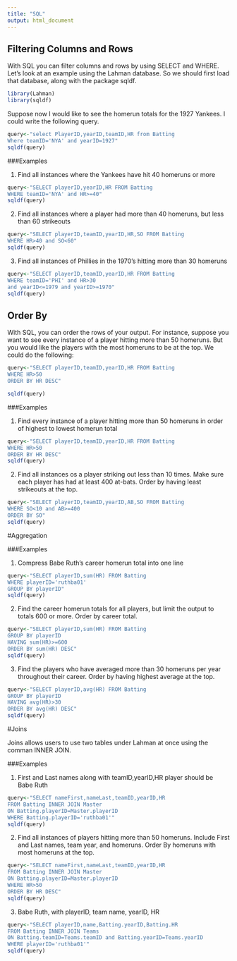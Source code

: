 ```yaml
---
title: "SQL"
output: html_document
---
```


## Filtering Columns and Rows

With SQL you can filter columns and rows by using SELECT and WHERE. Let's look at an example using the Lahman database. So we should first load that database, along with the package sqldf.

```r
library(Lahman)
library(sqldf)
```

Suppose now I would like to see the homerun totals for the 1927 Yankees. I could write the following query.
```r
query<-"select PlayerID,yearID,teamID,HR from Batting
Where teamID='NYA' and yearID=1927"
sqldf(query)

```

###Examples

1. Find all instances where the Yankees have hit 40 homeruns or more

```r
query<-"SELECT playerID,yearID,HR FROM Batting
WHERE teamID='NYA' and HR>=40"
sqldf(query)
```


2. Find all instances where a player had more than 40 homeruns, but less than 60 strikeouts

```r
query<-"SELECT playerID,teamID,yearID,HR,SO FROM Batting
WHERE HR>40 and SO<60"
sqldf(query)
```


3. Find all instances of Phillies in the 1970's hitting more than 30 homeruns

```r
query<-"SELECT playerID,teamID,yearID,HR FROM Batting
WHERE teamID='PHI' and HR>30 
and yearID<=1979 and yearID>=1970"
sqldf(query)
```



## Order By

With SQL, you can order the rows of your output. For instance, suppose you want to see every instance of a player hitting more than 50 homeruns. But you would like the players with the most homeruns to be at the top. We could do the following:

```r
query<-"SELECT playerID,teamID,yearID,HR FROM Batting
WHERE HR>50
ORDER BY HR DESC"

sqldf(query)
```


###Examples

1. Find every instance of a player hitting more than 50 homeruns in order of highest to lowest homerun total


```r
query<-"SELECT playerID,teamID,yearID,HR FROM Batting
WHERE HR>50
ORDER BY HR DESC"
sqldf(query)
```


2. Find all instances os a player striking out less than 10 times. Make sure each player has had at least 400 at-bats. Order by having least strikeouts at the top.

```r
query<-"SELECT playerID,teamID,yearID,AB,SO FROM Batting
WHERE SO<10 and AB>=400
ORDER BY SO"
sqldf(query)
```


#Aggregation

###Examples

1. Compress Babe Ruth's career homerun total into one line

```r
query<-"SELECT playerID,sum(HR) FROM Batting
WHERE playerID='ruthba01'
GROUP BY playerID"
sqldf(query)
```

2. Find the career homerun totals for all players, but limit the output to totals 600 or more. Order by career total.

```r
query<-"SELECT playerID,sum(HR) FROM Batting
GROUP BY playerID
HAVING sum(HR)>=600
ORDER BY sum(HR) DESC"
sqldf(query)

```


3. Find the players who have averaged more than 30 homeruns per year throughout their career. Order by having highest average at the top.

```r
query<-"SELECT playerID,avg(HR) FROM Batting
GROUP BY playerID
HAVING avg(HR)>30
ORDER BY avg(HR) DESC"
sqldf(query)

```

#Joins

Joins allows users to use two tables under Lahman at once using the comman INNER JOIN.

###Examples

1. First and Last names along with teamID,yearID,HR player should be Babe Ruth

```r
query<-"SELECT nameFirst,nameLast,teamID,yearID,HR
FROM Batting INNER JOIN Master
ON Batting.playerID=Master.playerID
WHERE Batting.playerID='ruthba01'"
sqldf(query)
```

2. Find all instances of players hitting more than 50 homeruns. Include First and Last names, team year, and homeruns. Order By homeruns with most homeruns at the top.

```r
query<-"SELECT nameFirst,nameLast,teamID,yearID,HR
FROM Batting INNER JOIN Master
ON Batting.playerID=Master.playerID
WHERE HR>50
ORDER BY HR DESC"
sqldf(query)
```


3. Babe Ruth, with playerID, team name, yearID, HR

```r
query<-"SELECT playerID,name,Batting.yearID,Batting.HR
FROM Batting INNER JOIN Teams
ON Batting.teamID=Teams.teamID and Batting.yearID=Teams.yearID
WHERE playerID='ruthba01'"
sqldf(query)
```


